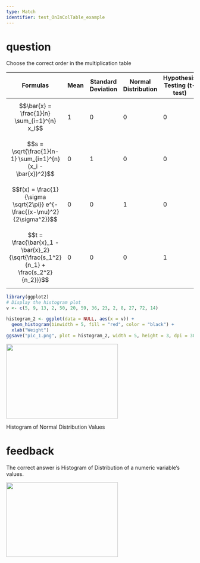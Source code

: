 ```yaml
---
type: Match
identifier: test_OnInColTable_example
---
```

# question
Choose the correct order in the multiplication table

|Formulas|Mean|Standard Deviation|Normal Distribution|Hypothesis Testing (t-test)|
|------|-----|------------------|-------------------|---------------------------|
|$$\bar{x} = \frac{1}{n} \sum_{i=1}^{n} x_i$$|1|0|0|0|
|$$s = \sqrt{\frac{1}{n-1} \sum_{i=1}^{n} (x_i - \bar{x})^2}$$|0|1|0|0|
|$$f(x) = \frac{1}{\sigma \sqrt{2\pi}} e^{-\frac{(x-\mu)^2}{2\sigma^2}}$$|0|0|1|0|
|$$t = \frac{\bar{x}_1 - \bar{x}_2}{\sqrt{\frac{s_1^2}{n_1} + \frac{s_2^2}{n_2}}}$$|0|0|0|1|

```r
library(ggplot2)
# Display the histogram plot
v <- c(5, 9, 13, 2, 50, 20, 59, 36, 23, 2, 8, 27, 72, 14)

histogram_2 <- ggplot(data = NULL, aes(x = v)) +
  geom_histogram(binwidth = 5, fill = "red", color = "black") +
  xlab("Weight")
ggsave("pic_1.png", plot = histogram_2, width = 5, height = 3, dpi = 300)
```

![](pic_1.png){width=300px height=200px} 

Histogram of Normal Distribution Values

# feedback
The correct answer is Histogram of Distribution of a numeric variable’s values.

![](pic_1.png){width=300px height=200px}

